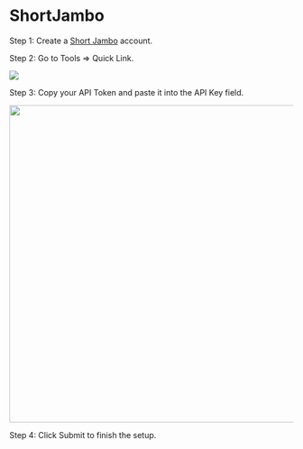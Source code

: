 
# ShortJambo

Step 1: Create a [Short Jambo](https://shortjambo.com) account.

Step 2: Go to Tools ⇒ Quick Link.

<Image src='/shortjambo_1.png'/>

Step 3: Copy your API Token and paste it into the API Key field.

<Image src='/shortjambo_2.png' width='563'/>

Step 4: Click Submit to finish the setup.
